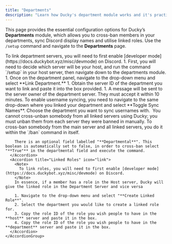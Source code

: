 ```yaml
---
title: "Departments"
description: "Learn how Ducky's department module works and it's practical uses! "
---
```


This page provides the essential configuration options for Ducky’s **Departments** module, which allows you to cross-ban members in your departments, sync Discord display names and utilise linked roles. Use the `/setup` command and navigate to the **Departments** page.

<Steps>
  <Step title="Linking Departments" titleSize="h2">
    <Note>
      To link department servers, you will need to first enable [developer mode](https://docs.duckybot.xyz/misc/devmode) on Discord.
    </Note>
    1. First, you will need to decide which server will be your host, and run the command  `/setup` in your host server, then navigate down to the departments module.
    1. Once on the department panel, navigate to the drop-down menu and select **Link Department.**
    1. Obtain the server ID of the department you want to link and paste it into the box provided.
    1. A message will be sent to the server owner of the department server. They must accept it within 10 minutes.
  </Step>
  <Step title="Features of The Departments Module" titleSize="h2">
    <AccordionGroup>
      <Accordion title="Username Syncing" icon="tag">
        To enable username syncing, you need to navigate to the same drop-down where you linked your department and select **Toggle Sync Names**. Choose the department you want to sync usernames with. 
      </Accordion>
      <Accordion title="Cross-Banning" icon="ban">
        <Warning>
          You cannot cross-unban somebody from all linked servers using Ducky; you must unban them from each server they were banned in manually.
        </Warning>
        To cross-ban somebody from the main server and all linked servers, you do it within the `/ban` command in itself. 

        There is an optional field labelled "**Departmental**". This boolean is automatically set to false, in order to cross-ban select "**True"** in the departmental field and execute the command.
      </Accordion>
      <Accordion title="Linked Roles" icon="link">
        <Note>
          To link roles, you will need to first enable [developer mode](https://docs.duckybot.xyz/misc/devmode) on Discord.
        </Note>
        In essence, if a member has a role in the Host server, Ducky will give the linked role in the Department Server and vice versa

        1. Navigate to the drop-down menu and select "**Create Linked Role**".
        2. Select the department you would like to create a linked role for.
        3. Copy the role ID of the role you wish people to have in the **host** server and paste it in the box.
        4. Copy the role ID of the role you wish people to have in the **department** server and paste it in the box.
      </Accordion>
    </AccordionGroup>
  </Step>
</Steps>